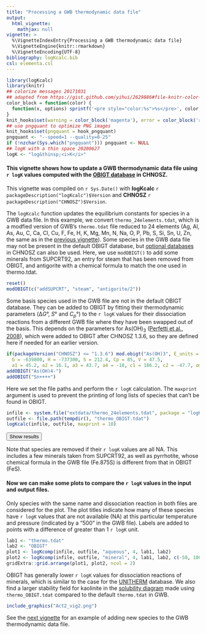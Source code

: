 ```yaml
---
title: "Processing a GWB thermodynamic data file"
output:
  html_vignette:
    mathjax: null
vignette: >
  %\VignetteIndexEntry{Processing a GWB thermodynamic data file}
  %\VignetteEngine{knitr::rmarkdown}
  %\VignetteEncoding{UTF-8}
bibliography: logKcalc.bib
csl: elementa.csl
---
```


<style>
/* https://gomakethings.com/how-to-break-an-image-out-of-its-parent-container-with-css/ */
@media (min-width: 700px) {
  .full-width {
    left: 50%;
    margin-left: -50vw;
    margin-right: -50vw;
    max-width: 100vw;
    position: relative;
    right: 50%;
    width: 100vw;
  }
}
@media (min-width: 1020px) {
  .full-width {
    left: 50vw; /* fallback if needed */
    left: calc(50vw - 160px);
    width: 1000px;
    position: relative;
    background-color: #9ecff7;
    padding:10px;
  }
}
/* zero margin around pre blocks (looks more like R console output) */
pre {
  margin-top: 0;
  margin-bottom: 0;
}
</style>

<script>
function myFunction() {
  // https://www.w3schools.com/howto/howto_js_toggle_hide_show.asp
  var x = document.getElementById("myDIV");
  if (x.style.display === "none") {
    x.style.display = "block";
  } else {
    x.style.display = "none";
  }
  // https://stackoverflow.com/questions/10671174/changing-button-text-onclick
  // https://stackoverflow.com/questions/7035842/how-to-change-the-buttons-text-using-javascript
  var elem = document.getElementById("myButton");
  if (elem.innerText=="Hide results") elem.innerText = "Show results";
  else elem.innerText = "Hide results";
}
</script>

```r
library(logKcalc)
library(knitr)
## colorize messages 20171031
## adapted from https://gist.github.com/yihui/2629886#file-knitr-color-msg-rnw
color_block = function(color) {
  function(x, options) sprintf('<pre style="color:%s">%s</pre>', color, x)
}
knit_hooks$set(warning = color_block('magenta'), error = color_block('red'), message = color_block('blue'))
## use pngquant to optimize PNG images
knit_hooks$set(pngquant = hook_pngquant)
pngquant <- "--speed=1 --quality=0-25"
if (!nzchar(Sys.which("pngquant"))) pngquant <- NULL 
## logK with a thin space 20200627
logK <- "log&thinsp;<i>K</i>"
```

#### This vignette shows how to update a GWB thermodynamic data file using `r logK` values computed with the [OBIGT database](../../CHNOSZ/doc/OBIGT.html) in CHNOSZ.

This vignette was compiled on `r Sys.Date()` with **logKcalc** `r packageDescription("logKcalc")$Version` and **CHNOSZ** `r packageDescription("CHNOSZ")$Version`.

The `logKcalc` function updates the equilibrium constants for species in a GWB data file.
In this example, we convert `thermo_24elements.tdat`, which is a modfied version of GWB's `thermo.tdat` file reduced to 24 elements (Ag, Al, As, Au, C, Ca, Cl, Cu, F, Fe, H, K, Mg, Mn, N, Na, O, P, Pb, S, Si, Sn, U, Zn, the same as in the [previous vignette](vig1.html)).
Some species in the GWB data file may not be present in the default OBIGT database, but [optional databases](../../CHNOSZ/doc/OBIGT.html#optional-DEW) in CHNOSZ can also be used.
Here, we use `modOBIGT()` to add some minerals from SUPCRT92, an entry for steam that has been removed from OBIGT, and antigorite with a chemical formula to match the one used in thermo.tdat.

```r
reset()
modOBIGT(c("addSUPCRT", "steam", "antigorite/2"))
```

Some basis species used in the GWB file are not in the default OBIGT database.
They can be added to OBIGT by fitting their thermodynamic parameters (Δ*G*°, *S*° and *C~p~*°) to the `r logK` values for their dissociation reactions from a different GWB file where they have been swapped out of the basis.
This depends on the parameters for As(OH)~3~ ([Perfetti et al., 2008](https://doi.org/10.1016/j.gca.2007.11.017)), which were added to OBIGT after CHNOSZ 1.3.6, so they are defined here if needed for an earlier version.

```r
if(packageVersion("CHNOSZ") <= "1.3.6") mod.obigt("As(OH)3", E_units = "J",
  G = -639800, H = -737300, S = 212.4, Cp = 85, V = 47.5,
  a1 = 45.2, a2 = 16.1, a3 = 43.7, a4 = -18, c1 = 186.2, c2 = -47.7, omega = 0.52, z = 0)
addOBIGT("As(OH)4-")
addOBIGT("Sn++++")
```

Here we set the file paths and perform the `r logK` calculation.
The `maxprint` argument is used to prevent the printing of long lists of species that can't be found in OBIGT.

```r
infile <- system.file("extdata/thermo_24elements.tdat", package = "logKcalc")
outfile <- file.path(tempdir(), "thermo_OBIGT.tdat")
logKcalc(infile, outfile, maxprint = 10)
```

<button id="myButton" onclick="myFunction()">Show results</button>
<div id="myDIV" style="display: none">
```r
```
</div>

Note that species are removed if their `r logK` values are all NA.
This includes a few minerals taken from SUPCRT92, as well as pyrrhotite, whose chemical formula in the GWB file (Fe.875S) is different from that in OBIGT (FeS).

#### Now we can make some plots to compare the `r logK` values in the input and output files.

Only species with the same name and dissociation reaction in both files are considered for the plot.
The plot titles indicate how many of these species have `r logK` values that are not available (NA) at this particular temperature and pressure (indicated by a "500" in the GWB file).
Labels are added to points with a difference of greater than 1 `r logK` unit.

```r
lab1 <- "thermo.tdat"
lab2 <- "OBIGT"
plot1 <- logKcomp(infile, outfile, "aqueous", 4, lab1, lab2)
plot2 <- logKcomp(infile, outfile, "mineral", 4, lab1, lab2, c(-50, 100), c(NA, 5))
gridExtra::grid.arrange(plot1, plot2, ncol = 2)
```

OBIGT has generally lower `r logK` values for dissociation reactions of minerals, which is similar to the case for the [UNITHERM](vig1.html) database.
We also find a larger stability field for kaolinite in the [solubility diagram](Solubility100.ac2) made using `thermo_OBIGT.tdat` compared to the default `thermo.tdat` in GWB.

```r
include_graphics("Act2_vig2.png")
```

See the [next vignette](vig3.html) for an example of adding new species to the GWB thermodynamic data file.
